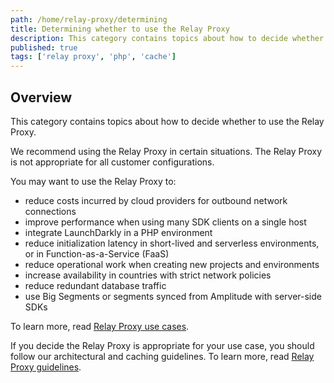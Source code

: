 ```yaml
---
path: /home/relay-proxy/determining
title: Determining whether to use the Relay Proxy
description: This category contains topics about how to decide whether to use the Relay Proxy.
published: true
tags: ['relay proxy', 'php', 'cache']
---
```


## Overview

This category contains topics about how to decide whether to use the Relay Proxy.

We recommend using the Relay Proxy in certain situations. The Relay Proxy is not appropriate for all customer configurations.

You may want to use the Relay Proxy to:

- reduce costs incurred by cloud providers for outbound network connections
- improve performance when using many SDK clients on a single host
- integrate LaunchDarkly in a PHP environment
- reduce initialization latency in short-lived and serverless environments, or in Function-as-a-Service (FaaS)
- reduce operational work when creating new projects and environments
- increase availability in countries with strict network policies
- reduce redundant database traffic
- use Big Segments or segments synced from Amplitude with server-side SDKs

To learn more, read [Relay Proxy use cases](/home/relay-proxy/use-cases).

If you decide the Relay Proxy is appropriate for your use case, you should follow our architectural and caching guidelines. To learn more, read [Relay Proxy guidelines](/home/relay-proxy/guidelines).

